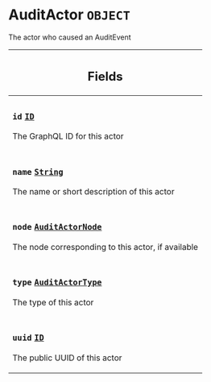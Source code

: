 <!--
  _____   ____    _   _  ____ _______   ______ _____ _____ _______
  |  __  / __   |  | |/ __ __   __| |  ____|  __ _   _|__   __|
  | |  | | |  | | |  | | |  | | | |    | |__  | |  | || |    | |
  | |  | | |  | | | . ` | |  | | | |    |  __| | |  | || |    | |
  | |__| | |__| | | |  | |__| | | |    | |____| |__| || |_   | |
  |_____/ ____/  |_| _|____/  |_|    |______|_____/_____|  |_|
  This file is auto-generated by script/generate_graphql_api_content.sh,
  please build the schema.json by running `rails api:graph:export`
  with https://github.com/buildkite/buildkite/,
  replace the content in data/graphql_data_schema.json
  and run the generation script `./scripts/generate-graphql-api-content.sh`.
-->
<!-- vale off -->
<h1 class="has-pills" data-algolia-exclude>
  AuditActor
  <span class="pill pill--object pill--normal-case pill--large"><code>OBJECT</code></span>
</h1>
<!-- vale on -->

<p>The actor who caused an AuditEvent</p>

<table class="responsive-table responsive-table--single-column-rows">
  <thead>
    <th>
      <h2 data-algolia-exclude>Fields</h2>
    </th>
  </thead>
  <tbody>
    <tr>
      <td>
        <h3 class="is-small has-pills">
          <code>id</code>
          <a
            href="/docs/apis/graphql/schemas/scalar/id"
            class="pill pill--scalar pill--normal-case pill--medium"
            title="Go to SCALAR ID"
          >
            <code>ID</code>
          </a>
        </h3>
        <p>The GraphQL ID for this actor</p>
      </td>
    </tr>
    <tr>
      <td>
        <h3 class="is-small has-pills">
          <code>name</code>
          <a
            href="/docs/apis/graphql/schemas/scalar/string"
            class="pill pill--scalar pill--normal-case pill--medium"
            title="Go to SCALAR String"
          >
            <code>String</code>
          </a>
        </h3>
        <p>The name or short description of this actor</p>
      </td>
    </tr>
    <tr>
      <td>
        <h3 class="is-small has-pills">
          <code>node</code>
          <a
            href="/docs/apis/graphql/schemas/union/auditactornode"
            class="pill pill--union pill--normal-case pill--medium"
            title="Go to UNION AuditActorNode"
          >
            <code>AuditActorNode</code>
          </a>
        </h3>
        <p>The node corresponding to this actor, if available</p>
      </td>
    </tr>
    <tr>
      <td>
        <h3 class="is-small has-pills">
          <code>type</code>
          <a
            href="/docs/apis/graphql/schemas/enum/auditactortype"
            class="pill pill--enum pill--normal-case pill--medium"
            title="Go to ENUM AuditActorType"
          >
            <code>AuditActorType</code>
          </a>
        </h3>
        <p>The type of this actor</p>
      </td>
    </tr>
    <tr>
      <td>
        <h3 class="is-small has-pills">
          <code>uuid</code>
          <a
            href="/docs/apis/graphql/schemas/scalar/id"
            class="pill pill--scalar pill--normal-case pill--medium"
            title="Go to SCALAR ID"
          >
            <code>ID</code>
          </a>
        </h3>
        <p>The public UUID of this actor</p>
      </td>
    </tr>
  </tbody>
</table>
